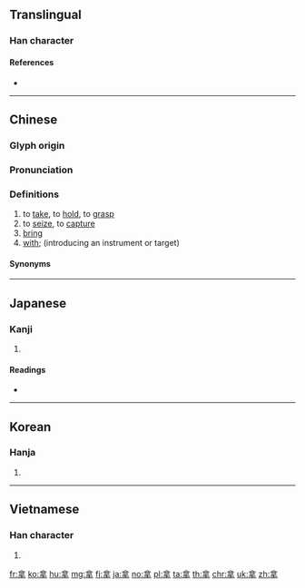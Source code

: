 {{also|拏}}
==Translingual==

===Han character===
{{Han char|rn=64|rad=手|as=06|sn=10|four=80502|canj=ORQ|ids=⿱合手}}

====References====
* {{Han ref|kx=0429.010|dkj=12015|dj=0777.190|hdz=31864.030|uh=62FF|ud=25343|bh=AEB3|bd=44723}}

----

==Chinese==
{{zh-forms}}

===Glyph origin===
{{Han etym}}

===Pronunciation===
{{zh-pron
|m=ná
|c=naa4
|h=pfs=nâ
|mn=ná
|w=3na
|ma=y
|cat=v,prep
}}

===Definitions===
{{zh-hanzi}}

# to [[take]], to [[hold]], to [[grasp]]
# to [[seize]], to [[capture]]
# [[bring]]
# [[with]]; (introducing an instrument or target)
#: {{zh-x|拿 事實 證明|prove with facts}}
#: {{zh-x|拿 我 開玩笑|make fun of me}}

====Synonyms====
{{zh-dial}}

{{zh-cat|Beginning}}

----

==Japanese==

===Kanji===
{{ja-kanji|grade=|rs=手06}}

# {{defn|lang=ja|sort=手06}}

====Readings====
* {{ja-readings|on=[[だ]] (da), [[な]] (na)|kun=[[ひく]] (hiku)}}

----

==Korean==

===Hanja===
{{ko-hanja|hangeul=나|eumhun=|mr=na|y=na}}

# {{defn|lang=ko|sort=手06}}

----

==Vietnamese==

===Han character===
{{vi-hantu|[[nã]], [[nạ]], [[nả]], [[nà]]|rs=手06}}

# {{defn|lang=vi|sort=手06}}

[[fr:拿]]
[[ko:拿]]
[[hu:拿]]
[[mg:拿]]
[[fj:拿]]
[[ja:拿]]
[[no:拿]]
[[pl:拿]]
[[ta:拿]]
[[th:拿]]
[[chr:拿]]
[[uk:拿]]
[[zh:拿]]
